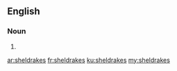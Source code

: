 ==English==

===Noun===
{{head|en|plural}}

# {{plural of|sheldrake|lang=en|nocat=1}}

[[ar:sheldrakes]]
[[fr:sheldrakes]]
[[ku:sheldrakes]]
[[my:sheldrakes]]